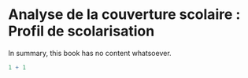 # Analyse de la couverture scolaire : Profil de scolarisation

In summary, this book has no content whatsoever.

```r
1 + 1
```


